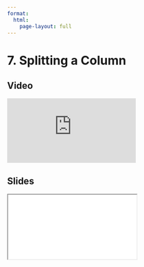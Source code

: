 ```yaml
---
format:
  html:
    page-layout: full
---
```


# 7. Splitting a Column

::: {.panel-tabset .nav-pills}

## Video

<iframe
    class="video"
    src="https://www.youtube.com/embed/WCWi1R2CQsY?start=7247&end=7406&rel=0" 
    title="Module 4 Video - Splitting a Column"
    frameborder="0"
    allow="accelerometer; autoplay; clipboard-write; encrypted-media; gyroscope; picture-in-picture"
    allowfullscreen
></iframe>

## Slides

<iframe
    class="slide-deck"
    src="slides/module4_23.html"
></iframe>

:::
